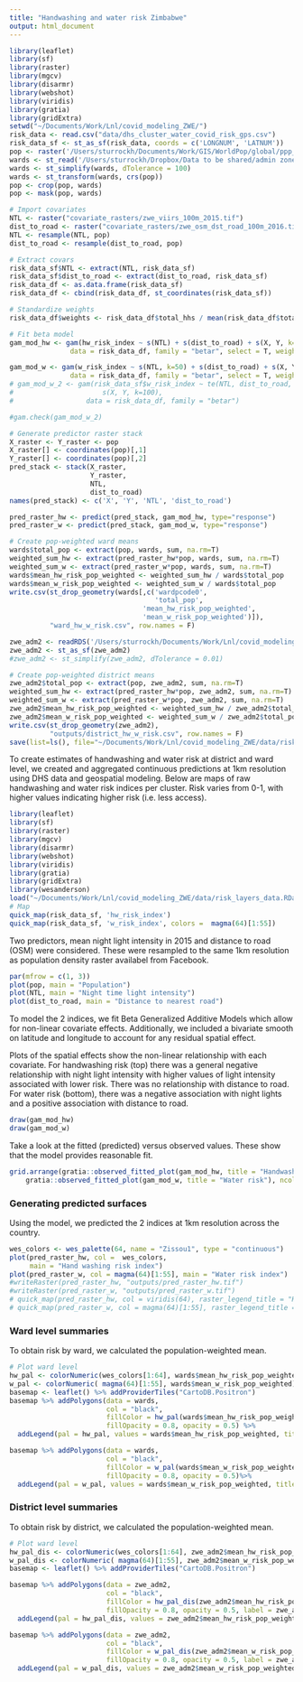 ```yaml
---
title: "Handwashing and water risk Zimbabwe"
output: html_document
---
```

```r
library(leaflet)
library(sf)
library(raster)
library(mgcv)
library(disarmr)
library(webshot)
library(viridis)
library(gratia)
library(gridExtra)
setwd("~/Documents/Work/Lnl/covid_modeling_ZWE/")
risk_data <- read.csv("data/dhs_cluster_water_covid_risk_gps.csv")
risk_data_sf <- st_as_sf(risk_data, coords = c('LONGNUM', 'LATNUM'))
pop <- raster('/Users/sturrockh/Documents/Work/GIS/WorldPop/global/ppp_2020_1km_Aggregated.tif')
wards <- st_read('/Users/sturrockh/Dropbox/Data to be shared/admin zone boundaries/Zimbabwe admin zones/Zimbabwe_admin_zone.shp')
wards <- st_simplify(wards, dTolerance = 100)
wards <- st_transform(wards, crs(pop))
pop <- crop(pop, wards)
pop <- mask(pop, wards)

# Import covariates
NTL <- raster("covariate_rasters/zwe_viirs_100m_2015.tif")
dist_to_road <- raster("covariate_rasters/zwe_osm_dst_road_100m_2016.tif")
NTL <- resample(NTL, pop)
dist_to_road <- resample(dist_to_road, pop)

# Extract covars
risk_data_sf$NTL <- extract(NTL, risk_data_sf)
risk_data_sf$dist_to_road <- extract(dist_to_road, risk_data_sf)
risk_data_df <- as.data.frame(risk_data_sf)
risk_data_df <- cbind(risk_data_df, st_coordinates(risk_data_sf))

# Standardize weights
risk_data_df$weights <- risk_data_df$total_hhs / mean(risk_data_df$total_hhs)

# Fit beta model
gam_mod_hw <- gam(hw_risk_index ~ s(NTL) + s(dist_to_road) + s(X, Y, k=300),
               data = risk_data_df, family = "betar", select = T, weights = weights)

gam_mod_w <- gam(w_risk_index ~ s(NTL, k=50) + s(dist_to_road) + s(X, Y, k=300),
               data = risk_data_df, family = "betar", select = T, weights = weights)
# gam_mod_w_2 <- gam(risk_data_sf$w_risk_index ~ te(NTL, dist_to_road, k=15) + #s(dist_to_road) +
#                      s(X, Y, k=100),
#                  data = risk_data_df, family = "betar")

#gam.check(gam_mod_w_2)

# Generate predictor raster stack
X_raster <- Y_raster <- pop
X_raster[] <- coordinates(pop)[,1]
Y_raster[] <- coordinates(pop)[,2]
pred_stack <- stack(X_raster,
                    Y_raster,
                    NTL,
                    dist_to_road)
names(pred_stack) <- c('X', 'Y', 'NTL', 'dist_to_road')

pred_raster_hw <- predict(pred_stack, gam_mod_hw, type="response")
pred_raster_w <- predict(pred_stack, gam_mod_w, type="response")

# Create pop-weighted ward means
wards$total_pop <- extract(pop, wards, sum, na.rm=T)
weighted_sum_hw <- extract(pred_raster_hw*pop, wards, sum, na.rm=T)
weighted_sum_w <- extract(pred_raster_w*pop, wards, sum, na.rm=T)
wards$mean_hw_risk_pop_weighted <- weighted_sum_hw / wards$total_pop
wards$mean_w_risk_pop_weighted <- weighted_sum_w / wards$total_pop
write.csv(st_drop_geometry(wards[,c('wardpcode0',
                                    'total_pop',
                                 'mean_hw_risk_pop_weighted',
                                 'mean_w_risk_pop_weighted')]),
          "ward_hw_w_risk.csv", row.names = F)

zwe_adm2 <- readRDS('/Users/sturrockh/Documents/Work/Lnl/covid_modeling_ZWE/gadm36_ZWE_2_sp.rds')
zwe_adm2 <- st_as_sf(zwe_adm2)
#zwe_adm2 <- st_simplify(zwe_adm2, dTolerance = 0.01)

# Create pop-weighted district means
zwe_adm2$total_pop <- extract(pop, zwe_adm2, sum, na.rm=T)
weighted_sum_hw <- extract(pred_raster_hw*pop, zwe_adm2, sum, na.rm=T)
weighted_sum_w <- extract(pred_raster_w*pop, zwe_adm2, sum, na.rm=T)
zwe_adm2$mean_hw_risk_pop_weighted <- weighted_sum_hw / zwe_adm2$total_pop
zwe_adm2$mean_w_risk_pop_weighted <- weighted_sum_w / zwe_adm2$total_pop
write.csv(st_drop_geometry(zwe_adm2),
          "outputs/district_hw_w_risk.csv", row.names = F)
save(list=ls(), file="~/Documents/Work/Lnl/covid_modeling_ZWE/data/risk_layers_data.RData")
```

To create estimates of handwashing and water risk at district and ward level, we created and aggregated continuous predictions at 1km resolution using DHS data and geospatial modeling. Below are maps of raw handwashing and water risk indices per cluster. Risk varies from 0-1, with higher values indicating higher risk (i.e. less access).

```r
library(leaflet)
library(sf)
library(raster)
library(mgcv)
library(disarmr)
library(webshot)
library(viridis)
library(gratia)
library(gridExtra)
library(wesanderson)
load("~/Documents/Work/Lnl/covid_modeling_ZWE/data/risk_layers_data.RData")
# Map
quick_map(risk_data_sf, 'hw_risk_index')
quick_map(risk_data_sf, 'w_risk_index', colors =  magma(64)[1:55])
```

Two predictors, mean night light intensity in 2015 and distance to road (OSM) were considered. These were resampled to the same 1km resolution as population density raster availabel from Facebook.

```r
par(mfrow = c(1, 3))
plot(pop, main = "Population")
plot(NTL, main = "Night time light intensity")
plot(dist_to_road, main = "Distance to nearest road")
```

To model the 2 indices, we fit Beta Generalized Additive Models which allow for non-linear covariate effects. Additionally, we included a bivariate smooth on latitude and longitude to account for any residual spatial effect.

Plots of the spatial effects show the non-linear relationship with each covariate. For handwashing risk (top) there was a general negative relationship with night light intensity with higher values of light intensity associated with lower risk. There was no relationship with distance to road. For water risk (bottom), there was a negative association with night lights and a positive association with distance to road.
```r
draw(gam_mod_hw)
draw(gam_mod_w)
```

Take a look at the fitted (predicted) versus observed values. These show that the model provides reasonable fit.
```r
grid.arrange(gratia::observed_fitted_plot(gam_mod_hw, title = "Handwashing risk"),
    gratia::observed_fitted_plot(gam_mod_w, title = "Water risk"), ncol=2)
```

### Generating predicted surfaces
Using the model, we predicted the 2 indices at 1km resolution across the country.
```r
wes_colors <- wes_palette(64, name = "Zissou1", type = "continuous")
plot(pred_raster_hw, col =  wes_colors, 
     main = "Hand washing risk index")
plot(pred_raster_w, col = magma(64)[1:55], main = "Water risk index")
#writeRaster(pred_raster_hw, "outputs/pred_raster_hw.tif")
#writeRaster(pred_raster_w, "outputs/pred_raster_w.tif")
# quick_map(pred_raster_hw, col = viridis(64), raster_legend_title = "Handwashing risk index")
# quick_map(pred_raster_w, col = magma(64)[1:55], raster_legend_title = "Water risk index")
```


### Ward level summaries
To obtain risk by ward, we calculated the population-weighted mean.
```r

# Plot ward level
hw_pal <- colorNumeric(wes_colors[1:64], wards$mean_hw_risk_pop_weighted)
w_pal <- colorNumeric( magma(64)[1:55], wards$mean_w_risk_pop_weighted)
basemap <- leaflet() %>% addProviderTiles("CartoDB.Positron")
basemap %>% addPolygons(data = wards,
                        col = "black",
                        fillColor = hw_pal(wards$mean_hw_risk_pop_weighted), weight = 1,
                        fillOpacity = 0.8, opacity = 0.5) %>%
  addLegend(pal = hw_pal, values = wards$mean_hw_risk_pop_weighted, title = "Handwashing risk")
```

```r
basemap %>% addPolygons(data = wards,
                        col = "black",
                        fillColor = w_pal(wards$mean_w_risk_pop_weighted), weight = 1,
                        fillOpacity = 0.8, opacity = 0.5)%>%
  addLegend(pal = w_pal, values = wards$mean_w_risk_pop_weighted, title = "Water risk")

```

### District level summaries
To obtain risk by district, we calculated the population-weighted mean.
```r

# Plot ward level
hw_pal_dis <- colorNumeric(wes_colors[1:64], zwe_adm2$mean_hw_risk_pop_weighted)
w_pal_dis <- colorNumeric( magma(64)[1:55], zwe_adm2$mean_w_risk_pop_weighted)
basemap <- leaflet() %>% addProviderTiles("CartoDB.Positron")
```

```r
basemap %>% addPolygons(data = zwe_adm2,
                        col = "black",
                        fillColor = hw_pal_dis(zwe_adm2$mean_hw_risk_pop_weighted), weight = 1,
                        fillOpacity = 0.8, opacity = 0.5, label = zwe_adm2$NAME_2) %>%
  addLegend(pal = hw_pal_dis, values = zwe_adm2$mean_hw_risk_pop_weighted, title = "Handwashing risk")

```

```r
basemap %>% addPolygons(data = zwe_adm2,
                        col = "black",
                        fillColor = w_pal_dis(zwe_adm2$mean_w_risk_pop_weighted), weight = 1,
                        fillOpacity = 0.8, opacity = 0.5, label = zwe_adm2$NAME_2) %>%
  addLegend(pal = w_pal_dis, values = zwe_adm2$mean_w_risk_pop_weighted, title = "Handwashing risk")
```
